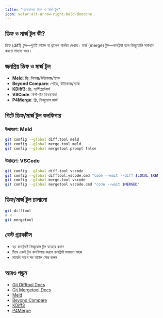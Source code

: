 ```yaml
---
title: "অ্যাডভান্সড ডিফ ও মার্জ টুল"
icon: solar:alt-arrow-right-bold-duotone
---
```


## ডিফ ও মার্জ টুল কী?

ডিফ (diff) টুল—দুইটি ফাইল বা ব্রাঞ্চের পার্থক্য দেখায়। মার্জ (merge) টুল—কনফ্লিক্ট হলে ভিজ্যুয়ালি সমাধান করতে সাহায্য করে।

## জনপ্রিয় ডিফ ও মার্জ টুল
- **Meld**: ফ্রি, লিনাক্স/উইন্ডোজ/ম্যাক
- **Beyond Compare**: পেইড, উইন্ডোজ/ম্যাক
- **KDiff3**: ফ্রি, মাল্টিপ্ল্যাটফর্ম
- **VSCode**: বিল্ট-ইন ডিফ/মার্জ
- **P4Merge**: ফ্রি, ভিজ্যুয়াল মার্জ

## গিটে ডিফ/মার্জ টুল কনফিগার

### উদাহরণ: Meld
```sh
git config --global diff.tool meld
git config --global merge.tool meld
git config --global mergetool.prompt false
```

### উদাহরণ: VSCode
```sh
git config --global diff.tool vscode
git config --global difftool.vscode.cmd "code --wait --diff $LOCAL $REMOTE"
git config --global merge.tool vscode
git config --global mergetool.vscode.cmd "code --wait $MERGED"
```

## ডিফ/মার্জ টুল চালানো
```sh
git difftool
# বা
git mergetool
```

## বেস্ট প্র্যাকটিস
- বড় কনফ্লিক্টে ভিজ্যুয়াল টুল ব্যবহার করুন
- টিমে একই টুল কনফিগার করলে কনফ্লিক্ট সমাধান সহজ
- মার্জের আগে সব ফাইল সেভ করুন

## আরও পড়ুন
- [Git Difftool Docs](https://git-scm.com/docs/git-difftool)
- [Git Mergetool Docs](https://git-scm.com/docs/git-mergetool)
- [Meld](https://meldmerge.org/)
- [Beyond Compare](https://www.scootersoftware.com/)
- [KDiff3](https://invent.kde.org/sdk/kdiff3)
- [P4Merge](https://www.perforce.com/products/helix-core-apps/merge-diff-tool-p4merge)

